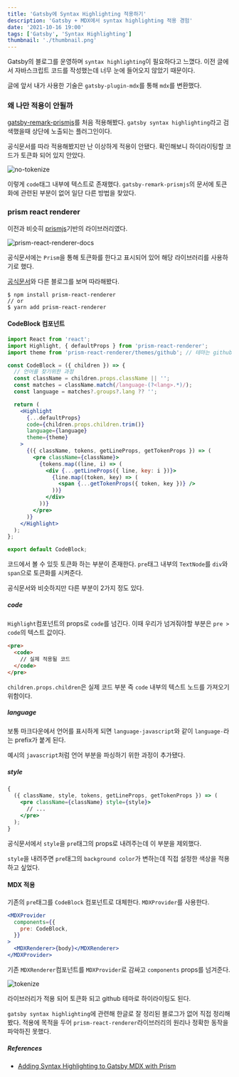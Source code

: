 ```yaml
---
title: 'Gatsby에 Syntax Highlighting 적용하기'
description: 'Gatsby + MDX에서 syntax highlighting 적용 경험'
date: '2021-10-16 19:00'
tags: ['Gatsby', 'Syntax Highlighting']
thumbnail: './thumbnail.png'
---
```


Gatsby의 블로그를 운영하며 `syntax highlighting`이 필요하다고 느꼈다. 이전 글에서 자바스크립트 코드를 작성했는데 너무 눈에 들어오지 않았기 때문이다.

글에 앞서 내가 사용한 기술은 `gatsby-plugin-mdx`를 통해 `mdx`를 변환했다.

### 왜 나만 적용이 안될까

[gatsby-remark-prismjs](https://www.gatsbyjs.com/plugins/gatsby-remark-prismjs/)를 처음 적용해봤다. `gatsby syntax highlighting`라고 검색했을때 상단에 노출되는 플러그인이다.

공식문서를 따라 적용해봤지만 난 이상하게 적용이 안됐다. 확인해보니 하이라이팅할 코드가 토큰화 되어 있지 안았다.

![no-tokenize](./no-tokenize.png)

이렇게 `code`태그 내부에 텍스트로 존재했다. `gatsby-remark-prismjs`의 문서에 토큰화에 관련된 부분이 없어 일단 다른 방법을 찾았다.

### prism react renderer

이전과 비슷히 [prismjs](https://prismjs.com/)기반의 라이브러리였다.

![prism-react-renderer-docs](./prism-react-renderer-docs.png)

공식문서에는 `Prism`을 통해 토큰화를 한다고 표시되어 있어 해당 라이브러리를 사용하기로 했다.

[공식문서](https://www.npmjs.com/package/prism-react-renderer)와 다른 블로그를 보며 따라해봤다.

```
$ npm install prism-react-renderer
// or
$ yarn add prism-react-renderer
```

#### CodeBlock 컴포넌트

```jsx
import React from 'react';
import Highlight, { defaultProps } from 'prism-react-renderer';
import theme from 'prism-react-renderer/themes/github'; // 테마는 github 외에도 많다

const CodeBlock = ({ children }) => {
  // 언어를 찾기위한 과정
  const className = children.props.className || '';
  const matches = className.match(/language-(?<lang>.*)/);
  const language = matches?.groups?.lang ?? '';

  return (
    <Highlight
      {...defaultProps}
      code={children.props.children.trim()}
      language={language}
      theme={theme}
    >
      {({ className, tokens, getLineProps, getTokenProps }) => (
        <pre className={className}>
          {tokens.map((line, i) => (
            <div {...getLineProps({ line, key: i })}>
              {line.map((token, key) => (
                <span {...getTokenProps({ token, key })} />
              ))}
            </div>
          ))}
        </pre>
      )}
    </Highlight>
  );
};

export default CodeBlock;
```

코드에서 볼 수 있듯 토큰화 하는 부분이 존재한다. `pre`태그 내부의 `TextNode`를 `div`와 `span`으로 토큰화를 시켜준다.

공식문서와 비슷하지만 다른 부분이 2가지 정도 있다.

##### code

`Highlight`컴포넌트의 props로 `code`를 넘긴다. 이때 우리가 넘겨줘야할 부분은 `pre > code`의 텍스트 값이다.

```html
<pre>
  <code>
    // 실제 적용될 코드
  </code>
</pre>
```

`children.props.children`은 실제 코드 부분 즉 `code` 내부의 텍스트 노드를 가져오기 위함이다.

##### language

보통 마크다운에서 언어를 표시하게 되면 `language-javascript`와 같이 `language-`라는 prefix가 붙게 된다.

예시의 `javascript`처럼 언어 부분을 파싱하기 위한 과정이 추가됐다.

##### style

```jsx
{
  ({ className, style, tokens, getLineProps, getTokenProps }) => (
    <pre className={className} style={style}>
      // ...
    </pre>
  );
}
```

공식문서에서 `style`을 `pre`태그의 props로 내려주는데 이 부분을 제외했다.

`style`을 내려주면 `pre`태그의 `background color`가 변하는데 직접 설정한 색상을 적용하고 싶었다.

#### MDX 적용

기존의 `pre`태그를 `CodeBlock` 컴포넌트로 대체한다. `MDXProvider`를 사용한다.

```jsx
<MDXProvider
  components={{
    pre: CodeBlock,
  }}
>
  <MDXRenderer>{body}</MDXRenderer>
</MDXProvider>
```

기존 `MDXRenderer`컴포넌트를 `MDXProvider`로 감싸고 `components` props를 넘겨준다.

![tokenize](./tokenize.png)

라이브러리가 적용 되어 토큰화 되고 github 테마로 하이라이팅도 된다.

`gatsby syntax highlighting`에 관련해 한글로 잘 정리된 블로그가 없어 직접 정리해봤다. 적용에 목적을 두어 `prism-react-renderer`라이브러리의 원리나 정확한 동작을 파악하진 못했다.

##### References

- [Adding Syntax Highlighting to Gatsby MDX with Prism](https://codetrain.io/adding-prism-syntax-highlighting-to-gatsby-mdx)
